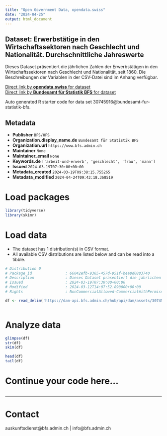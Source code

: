```yaml
---
title: "Open Government Data, opendata.swiss"
date: "2024-04-25"
output: html_document
---
```


## Dataset: Erwerbstätige in den Wirtschaftssektoren nach Geschlecht und Nationalität. Durchschnittliche Jahreswerte

Dieses Dataset präsentiert die jährlichen Zahlen der Erwerbstätigen in den Wirtschaftssektoren nach Geschlecht und Nationalität, seit 1860. Die Beschreibungen der Variablen in der CSV-Datei sind im Anhang verfügbar.

[Direct link by **opendata.swiss** for dataset](https://opendata.swiss/de/dataset/erwerbstatige-in-den-wirtschaftssektoren-nach-geschlecht-und-nationalitat-durchschnittliche-jah1)<br>
[Direct link by **Bundesamt für Statistik BFS** for dataset](https://www.bfs.admin.ch/asset/de/ts-x-03.02.01.07.01)

Auto generated R starter code for data set 30745916@bundesamt-fur-statistik-bfs.

## Metadata

- **Publisher** `BFS/OFS`
- **Organization.display_name.de** `Bundesamt für Statistik BFS`
- **Organization.url** `https://www.bfs.admin.ch`
- **Maintainer** `None`
- **Maintainer_email** `None`
- **Keywords.de** `['arbeit-und-erwerb', 'geschlecht', 'frau', 'mann']`
- **Issued** `2024-03-19T07:30:00+00:00`
- **Metadata_created** `2024-03-19T09:38:15.755265`
- **Metadata_modified** `2024-04-24T09:43:18.368519`


# Load packages

```r

library(tidyverse)
library(skimr)

```

# Load data

-   The dataset has 1 distribution(s) in CSV format.
-   All available CSV distributions are listed below and can be read into a tibble.

```r

# Distribution 0
# Package_id               : 66042efb-9365-457d-951f-bea8d0883740
# Description              : Dieses Dataset präsentiert die jährlichen Zahlen der Erwerbstätigen in den Wirtschaftssektoren nach Geschlecht und Nationalität, seit 1860. Die Beschreibungen der Variablen in der CSV-Datei sind im Anhang verfügbar.
# Issued                   : 2024-03-19T07:30:00+00:00
# Modified                 : 2024-03-12T14:07:52.890000+00:00
# Rights                   : NonCommercialAllowed-CommercialWithPermission-ReferenceRequired

df <- read_delim('https://dam-api.bfs.admin.ch/hub/api/dam/assets/30745926/master')



```

# Analyze data

```r

glimpse(df)
str(df)
skim(df)

head(df)
tail(df)

```

# Continue your code here...

```r

```

------------------------------------------------------------------------

# Contact

auskunftsdienst@bfs.admin.ch | info@bfs.admin.ch
